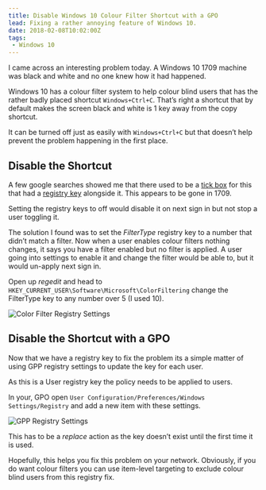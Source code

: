```yaml
---
title: Disable Windows 10 Colour Filter Shortcut with a GPO
lead: Fixing a rather annoying feature of Windows 10.
date: 2018-02-08T10:02:00Z
tags:
 - Windows 10
---
```

I came across an interesting problem today. A Windows 10 1709 machine was black and white and no one knew how it had happened.

Windows 10 has a colour filter system to help colour blind users that has the rather badly placed shortcut `Windows+Ctrl+C`. That’s right a shortcut that by default makes the screen black and white is 1 key away from the copy shortcut.

It can be turned off just as easily with `Windows+Ctrl+C` but that doesn’t help prevent the problem happening in the first place.

## Disable the Shortcut

A few google searches showed me that there used to be a [tick box](https://www.nextofwindows.com/windows-10-color-filters#Disable_the_shortcut_key_to_turn_on_the_color_filters) for this that had a [registry key](https://winaero.com/blog/enable-disable-color-filters-hotkey-windows-10/) alongside it. This appears to be gone in 1709.

Setting the registry keys to off would disable it on next sign in but not stop a user toggling it.

The solution I found was to set the _FilterType_ registry key to a number that didn’t match a filter. Now when a user enables colour filters nothing changes, it says you have a filter enabled but no filter is applied. A user going into settings to enable it and change the filter would be able to, but it would un-apply next sign in.

Open up _regedit_ and head to `HKEY_CURRENT_USER\Software\Microsoft\ColorFiltering` change the FilterType key to any number over 5 (I used 10).

![Color Filter Registry Settings](/img/posts/2018-02-08-disable-windows-10-colour-filter-shortcut-with-a-gpo/color-filter-disable.png)

## Disable the Shortcut with a GPO

Now that we have a registry key to fix the problem its a simple matter of using GPP registry settings to update the key for each user.

As this is a User registry key the policy needs to be applied to users.

In your, GPO open `User Configuration/Preferences/Windows Settings/Registry` and add a new item with these settings.

![GPP Registry Settings](/img/posts/2018-02-08-disable-windows-10-colour-filter-shortcut-with-a-gpo/gpp-registry.png)

This has to be a _replace_ action as the key doesn’t exist until the first time it is used.

Hopefully, this helps you fix this problem on your network. Obviously, if you do want colour filters you can use item-level targeting to exclude colour blind users from this registry fix.
